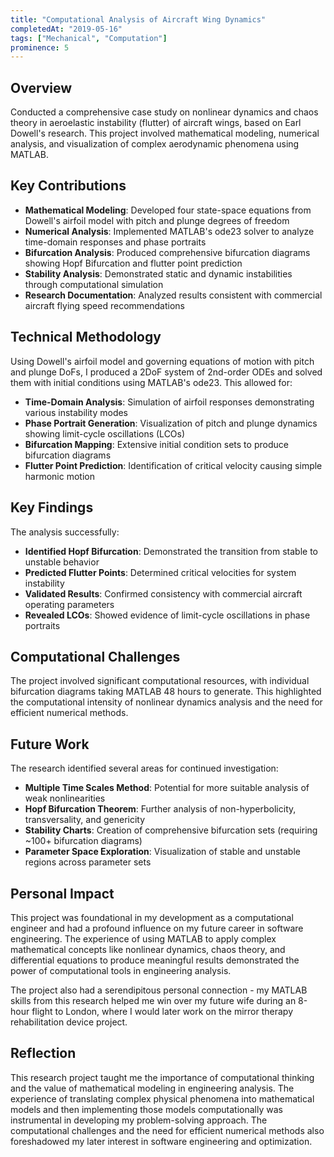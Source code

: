 ```yaml
---
title: "Computational Analysis of Aircraft Wing Dynamics"
completedAt: "2019-05-16"
tags: ["Mechanical", "Computation"]
prominence: 5
---
```


## Overview

Conducted a comprehensive case study on nonlinear dynamics and chaos theory in aeroelastic instability (flutter) of aircraft wings, based on Earl Dowell's research. This project involved mathematical modeling, numerical analysis, and visualization of complex aerodynamic phenomena using MATLAB.

## Key Contributions

- **Mathematical Modeling**: Developed four state-space equations from Dowell's airfoil model with pitch and plunge degrees of freedom
- **Numerical Analysis**: Implemented MATLAB's ode23 solver to analyze time-domain responses and phase portraits
- **Bifurcation Analysis**: Produced comprehensive bifurcation diagrams showing Hopf Bifurcation and flutter point prediction
- **Stability Analysis**: Demonstrated static and dynamic instabilities through computational simulation
- **Research Documentation**: Analyzed results consistent with commercial aircraft flying speed recommendations

## Technical Methodology

Using Dowell's airfoil model and governing equations of motion with pitch and plunge DoFs, I produced a 2DoF system of 2nd-order ODEs and solved them with initial conditions using MATLAB's ode23. This allowed for:

- **Time-Domain Analysis**: Simulation of airfoil responses demonstrating various instability modes
- **Phase Portrait Generation**: Visualization of pitch and plunge dynamics showing limit-cycle oscillations (LCOs)
- **Bifurcation Mapping**: Extensive initial condition sets to produce bifurcation diagrams
- **Flutter Point Prediction**: Identification of critical velocity causing simple harmonic motion

## Key Findings

The analysis successfully:

- **Identified Hopf Bifurcation**: Demonstrated the transition from stable to unstable behavior
- **Predicted Flutter Points**: Determined critical velocities for system instability
- **Validated Results**: Confirmed consistency with commercial aircraft operating parameters
- **Revealed LCOs**: Showed evidence of limit-cycle oscillations in phase portraits

## Computational Challenges

The project involved significant computational resources, with individual bifurcation diagrams taking MATLAB 48 hours to generate. This highlighted the computational intensity of nonlinear dynamics analysis and the need for efficient numerical methods.

## Future Work

The research identified several areas for continued investigation:

- **Multiple Time Scales Method**: Potential for more suitable analysis of weak nonlinearities
- **Hopf Bifurcation Theorem**: Further analysis of non-hyperbolicity, transversality, and genericity
- **Stability Charts**: Creation of comprehensive bifurcation sets (requiring ~100+ bifurcation diagrams)
- **Parameter Space Exploration**: Visualization of stable and unstable regions across parameter sets

## Personal Impact

This project was foundational in my development as a computational engineer and had a profound influence on my future career in software engineering. The experience of using MATLAB to apply complex mathematical concepts like nonlinear dynamics, chaos theory, and differential equations to produce meaningful results demonstrated the power of computational tools in engineering analysis.

The project also had a serendipitous personal connection - my MATLAB skills from this research helped me win over my future wife during an 8-hour flight to London, where I would later work on the mirror therapy rehabilitation device project.

## Reflection

This research project taught me the importance of computational thinking and the value of mathematical modeling in engineering analysis. The experience of translating complex physical phenomena into mathematical models and then implementing those models computationally was instrumental in developing my problem-solving approach. The computational challenges and the need for efficient numerical methods also foreshadowed my later interest in software engineering and optimization.
